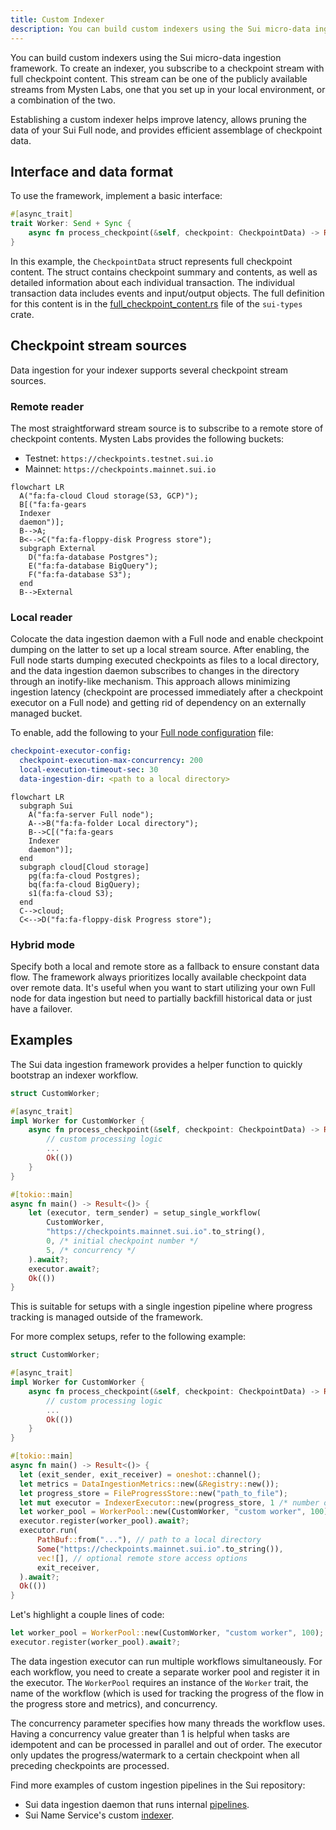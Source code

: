 ```yaml
---
title: Custom Indexer
description: You can build custom indexers using the Sui micro-data ingestion framework. To create an indexer, you subscribe to a checkpoint stream with full checkpoint content. Establishing a custom indexer helps improve latency, allows pruning the data of your Sui Full node, and provides efficient assemblage of checkpoint data.
---
```


You can build custom indexers using the Sui micro-data ingestion framework. To create an indexer, you subscribe to a checkpoint stream with full checkpoint content. This stream can be one of the publicly available streams from Mysten Labs, one that you set up in your local environment, or a combination of the two.  

Establishing a custom indexer helps improve latency, allows pruning the data of your Sui Full node, and provides efficient assemblage of checkpoint data.

## Interface and data format

To use the framework, implement a basic interface:

```rust
#[async_trait]
trait Worker: Send + Sync {
    async fn process_checkpoint(&self, checkpoint: CheckpointData) -> Result<()>;
}
```

In this example, the `CheckpointData` struct represents full checkpoint content. The struct contains checkpoint summary and contents, as well as detailed information about each individual transaction. The individual transaction data includes events and input/output objects. The full definition for this content is in the [full_checkpoint_content.rs](https://github.com/MystenLabs/sui/blob/releases/sui-graphql-rpc-v2024.1.0-release/crates/sui-types/src/full_checkpoint_content.rs) file of the `sui-types` crate.


## Checkpoint stream sources

Data ingestion for your indexer supports several checkpoint stream sources.

### Remote reader

The most straightforward stream source is to subscribe to a remote store of checkpoint contents. Mysten Labs provides the following buckets:

- Testnet: `https://checkpoints.testnet.sui.io`
- Mainnet: `https://checkpoints.mainnet.sui.io`

```mermaid
flowchart LR
  A("fa:fa-cloud Cloud storage(S3, GCP)");
  B[("fa:fa-gears
  Indexer
  daemon")];
  B-->A;
  B<-->C("fa:fa-floppy-disk Progress store");
  subgraph External
    D("fa:fa-database Postgres");
    E("fa:fa-database BigQuery");
    F("fa:fa-database S3");
  end
  B-->External
```

### Local reader

Colocate the data ingestion daemon with a Full node and enable checkpoint dumping on the latter to set up a local stream source. After enabling, the Full node starts dumping executed checkpoints as files to a local directory, and the data ingestion daemon subscribes to changes in the directory through an inotify-like mechanism. This approach allows minimizing ingestion latency (checkpoint are processed immediately after a checkpoint executor on a Full node) and getting rid of dependency on an externally managed bucket.

To enable, add the following to your [Full node configuration](../../operator/sui-full-node.mdx) file:

```yaml
checkpoint-executor-config:
  checkpoint-execution-max-concurrency: 200
  local-execution-timeout-sec: 30
  data-ingestion-dir: <path to a local directory>
```

```mermaid
flowchart LR
  subgraph Sui
    A("fa:fa-server Full node");
    A-->B("fa:fa-folder Local directory");
    B-->C[("fa:fa-gears
    Indexer
    daemon")];
  end
  subgraph cloud[Cloud storage]
    pg(fa:fa-cloud Postgres);
    bq(fa:fa-cloud BigQuery);
    s1(fa:fa-cloud S3);
  end
  C-->cloud;
  C<-->D("fa:fa-floppy-disk Progress store");
```


### Hybrid mode

Specify both a local and remote store as a fallback to ensure constant data flow. The framework always prioritizes locally available checkpoint data over remote data. It's useful when you want to start utilizing your own Full node for data ingestion but need to partially backfill historical data or just have a failover. 


## Examples

The Sui data ingestion framework provides a helper function to quickly bootstrap an indexer workflow.
```rust
struct CustomWorker;

#[async_trait]
impl Worker for CustomWorker {
    async fn process_checkpoint(&self, checkpoint: CheckpointData) -> Result<()> {
        // custom processing logic
        ...
        Ok(())
    }
}

#[tokio::main]
async fn main() -> Result<()> {
    let (executor, term_sender) = setup_single_workflow(
        CustomWorker,
        "https://checkpoints.mainnet.sui.io".to_string(),
        0, /* initial checkpoint number */
        5, /* concurrency */
    ).await?;
    executor.await?;
    Ok(())
}
```
This is suitable for setups with a single ingestion pipeline where progress tracking is managed outside of the framework.

For more complex setups, refer to the following example:
```rust
struct CustomWorker;

#[async_trait]
impl Worker for CustomWorker {
    async fn process_checkpoint(&self, checkpoint: CheckpointData) -> Result<()> {
        // custom processing logic
        ...
        Ok(())
    }
}

#[tokio::main]
async fn main() -> Result<()> {
  let (exit_sender, exit_receiver) = oneshot::channel();
  let metrics = DataIngestionMetrics::new(&Registry::new());
  let progress_store = FileProgressStore::new("path_to_file");
  let mut executor = IndexerExecutor::new(progress_store, 1 /* number of workflow types */, metrics);
  let worker_pool = WorkerPool::new(CustomWorker, "custom worker", 100);
  executor.register(worker_pool).await?;
  executor.run(
      PathBuf::from("..."), // path to a local directory
      Some("https://checkpoints.mainnet.sui.io".to_string()),
      vec![], // optional remote store access options
      exit_receiver,
  ).await?;
  Ok(())
}
```

Let's highlight a couple lines of code:

```rust
let worker_pool = WorkerPool::new(CustomWorker, "custom worker", 100);
executor.register(worker_pool).await?;
```

The data ingestion executor can run multiple workflows simultaneously. For each workflow, you need to create a separate worker pool and register it in the executor. The `WorkerPool` requires an instance of the `Worker` trait, the name of the workflow (which is used for tracking the progress of the flow in the progress store and metrics), and concurrency.

The concurrency parameter specifies how many threads the workflow uses. Having a concurrency value greater than 1 is helpful when tasks are idempotent and can be processed in parallel and out of order. The executor only updates the progress/watermark to a certain checkpoint when all preceding checkpoints are processed.

Find more examples of custom ingestion pipelines in the Sui repository:
* Sui data ingestion daemon that runs internal [pipelines](https://github.com/MystenLabs/sui/tree/main/crates/sui-data-ingestion/src/).
* Sui Name Service's custom [indexer](https://github.com/MystenLabs/sui/tree/main/crates/suins-indexer/src).

